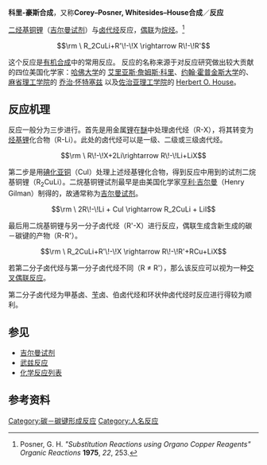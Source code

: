 '''科里-豪斯合成'''，又称'''Corey–Posner, Whitesides–House合成'''／'''反应'''

[[二烃基铜锂|二烃基铜锂]]（[[吉尔曼试剂|吉尔曼试剂]]）与[[卤代烃|卤代烃]]反应，[[偶联|偶联]]为[[烷烃|烷烃]]。<ref>Posner, G. H. ''"Substitution Reactions using Organo Copper Reagents"'' ''Organic Reactions'' '''1975''', ''22'', 253.</ref>

:<math>\rm \ R_2CuLi+R'\!-\!X \rightarrow R\!-\!R'</math>

这个反应是[[有机合成|有机合成]]中的常用反应。 反应的名称来源于对反应研究做出较大贡献的四位美国化学家：[[哈佛大学|哈佛大学]]的 [[艾里亚斯·詹姆斯·科里|艾里亚斯·詹姆斯·科里]]、[[约翰·霍普金斯大学|约翰·霍普金斯大学]]的{{link-en|加里·普斯纳|Gary H. Posner}}、[[麻省理工学院|麻省理工学院]]的 [[乔治·怀特塞兹|乔治·怀特塞兹]] 以及[[佐治亚理工学院|佐治亚理工学院]]的 [[赫尔伯特·豪斯|Herbert O. House]]。

==反应机理==
反应一般分为三步进行。首先是用金属[[锂|锂]]在[[醚|醚]]中处理卤代烃（R-X），将其转变为[[有机锂试剂|烃基锂]]化合物（R-Li）。此处的卤代烃可以是一级、二级或三级卤代烃。
:<math>\rm \ R\!-\!X+2Li\rightarrow R\!-\!Li+LiX</math>

第二步是用[[碘化亚铜|碘化亚铜]]（CuI）处理上述烃基锂化合物，得到反应中用到的试剂二烷基铜锂（R<sub>2</sub>CuLi）。二烷基铜锂试剂最早是由美国化学家[[亨利·吉尔曼|亨利·吉尔曼]]（Henry Gilman）制得的，故通常称为[[吉尔曼试剂|吉尔曼试剂]]。
:<math>\rm \ 2R\!-\!Li + CuI \rightarrow R_2CuLi + LiI</math>

最后用二烷基铜锂与另一分子卤代烃（R'-X）进行反应，偶联生成含新生成的碳－碳键的产物（R-R'）。
:<math>\rm \ R_2CuLi+R'\!-\!X \rightarrow R\!-\!R'+RCu+LiX</math>

若第二分子卤代烃与第一分子卤代烃不同（R ≠ R'），那么该反应可以视为一种[[交叉偶联反应|交叉偶联反应]]。

第二分子卤代烃为甲基卤、[[苄|苄]]卤、伯卤代烃和环状仲卤代烃时反应进行得较为顺利。

==参见==
*[[吉尔曼试剂|吉尔曼试剂]]
*[[武兹反应|武兹反应]]
*[[化学反应列表|化学反应列表]]

==参考资料==
{{Reflist}}

[[Category:碳－碳键形成反应|Category:碳－碳键形成反应]]
[[Category:人名反应|Category:人名反应]]